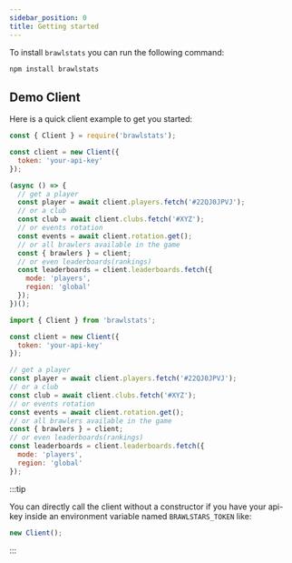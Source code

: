 ```yaml
---
sidebar_position: 0
title: Getting started
---
```



To install `brawlstats` you can run the following command:

```bash npm2yarn2pnpm
npm install brawlstats
```

## Demo Client

Here is a quick client example to get you started:

<Tabs groupId="language-choice">
<TabItem value="javascript" label="JavaScript" default>

```javascript
const { Client } = require('brawlstats');

const client = new Client({
  token: 'your-api-key'
});

(async () => {
  // get a player
  const player = await client.players.fetch('#22QJ0JPVJ');
  // or a club
  const club = await client.clubs.fetch('#XYZ');
  // or events rotation
  const events = await client.rotation.get();
  // or all brawlers available in the game
  const { brawlers } = client;
  // or even leaderboards(rankings)
  const leaderboards = client.leaderboards.fetch({
    mode: 'players',
    region: 'global'
  });
})();
```

</TabItem>
<TabItem value="esm" label="ESM">

```javascript
import { Client } from 'brawlstats';

const client = new Client({
  token: 'your-api-key'
});

// get a player
const player = await client.players.fetch('#22QJ0JPVJ');
// or a club
const club = await client.clubs.fetch('#XYZ');
// or events rotation
const events = await client.rotation.get();
// or all brawlers available in the game
const { brawlers } = client;
// or even leaderboards(rankings)
const leaderboards = client.leaderboards.fetch({
  mode: 'players',
  region: 'global'
});
```

</TabItem>
</Tabs>

:::tip

You can directly call the client without a constructor if you have your api-key inside an environment variable named
`BRAWLSTARS_TOKEN` like:

```js
new Client();
```

:::
